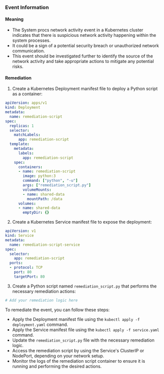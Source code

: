 
### Event Information

#### Meaning

- The System procs network activity event in a Kubernetes cluster indicates that there is suspicious network activity happening within the system processes.
- It could be a sign of a potential security breach or unauthorized network communication.
- This event should be investigated further to identify the source of the network activity and take appropriate actions to mitigate any potential risks.

#### Remediation

1. Create a Kubernetes Deployment manifest file to deploy a Python script as a container:
```yaml
apiVersion: apps/v1
kind: Deployment
metadata:
  name: remediation-script
spec:
  replicas: 1
  selector:
    matchLabels:
      app: remediation-script
  template:
    metadata:
      labels:
        app: remediation-script
    spec:
      containers:
      - name: remediation-script
        image: python:3
        command: ["python", "-u"]
        args: ["remediation_script.py"]
        volumeMounts:
        - name: shared-data
          mountPath: /data
      volumes:
      - name: shared-data
        emptyDir: {}
```

2. Create a Kubernetes Service manifest file to expose the deployment:
```yaml
apiVersion: v1
kind: Service
metadata:
  name: remediation-script-service
spec:
  selector:
    app: remediation-script
  ports:
  - protocol: TCP
    port: 80
    targetPort: 80
```

3. Create a Python script named `remediation_script.py` that performs the necessary remediation actions:
```python
# Add your remediation logic here
```

To remediate the event, you can follow these steps:
- Apply the Deployment manifest file using the `kubectl apply -f deployment.yaml` command.
- Apply the Service manifest file using the `kubectl apply -f service.yaml` command.
- Update the `remediation_script.py` file with the necessary remediation logic.
- Access the remediation script by using the Service's ClusterIP or NodePort, depending on your network setup.
- Monitor the logs of the remediation script container to ensure it is running and performing the desired actions.


